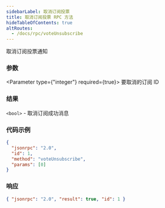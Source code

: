 ```yaml
---
sidebarLabel: 取消订阅投票
title: 取消订阅投票 RPC 方法
hideTableOfContents: true
altRoutes:
  - /docs/rpc/voteUnsubscribe
---
```


取消订阅投票通知

<DocSideBySide>

<DocLeftSide>

### 参数

<Parameter type={"integer"} required={true}>
  要取消的订阅 ID
</Parameter>

### 结果

`<bool>` - 取消订阅成功消息

</DocLeftSide>

<DocRightSide>

### 代码示例

```json
{
  "jsonrpc": "2.0",
  "id": 1,
  "method": "voteUnsubscribe",
  "params": [0]
}
```

### 响应

```json
{ "jsonrpc": "2.0", "result": true, "id": 1 }
```

</DocRightSide>
</DocSideBySide>
